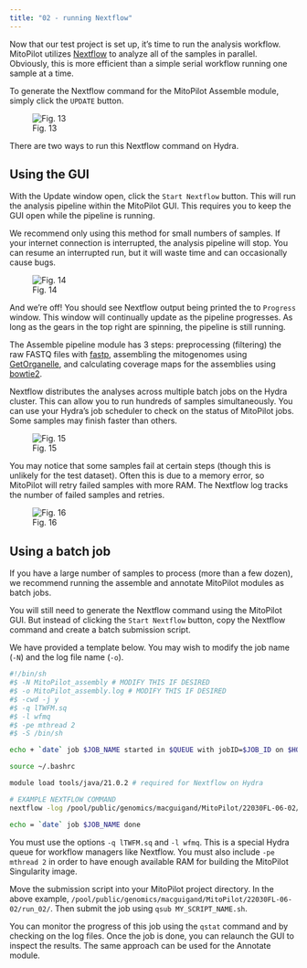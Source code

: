 ```yaml
---
title: "02 - running Nextflow"
---
```


Now that our test project is set up, it's time to run the analysis workflow. MitoPilot utilizes [Nextflow](https://www.nextflow.io/) to analyze all of the samples in parallel. Obviously, this is more efficient than a simple serial workflow running one sample at a time.

To generate the Nextflow command for the MitoPilot Assemble module, simply click the `UPDATE` button.

![Fig. 13](/images/13.png)

There are two ways to run this Nextflow command on Hydra.

## Using the GUI

With the Update window open, click the `Start Nextflow` button. This will run the analysis pipeline within the MitoPilot GUI. This requires you to keep the GUI open while the pipeline is running.

::: {.callout-note}
We recommend only using this method for small numbers of samples. If your internet connection is interrupted, the analysis pipeline will stop. You can resume an interrupted run, but it will waste time and can occasionally cause bugs.
:::

![Fig. 14](/images/14.png)

And we're off! You should see Nextflow output being printed the to `Progress` window. This window will continually update as the pipeline progresses. As long as the gears in the top right are spinning, the pipeline is still running.

The Assemble pipeline module has 3 steps: preprocessing (filtering) the raw FASTQ files with [fastp](https://github.com/OpenGene/fastp), assembling the mitogenomes using [GetOrganelle](https://github.com/Kinggerm/GetOrganelle), and calculating coverage maps for the assemblies using [bowtie2](https://github.com/BenLangmead/bowtie2).

Nextflow distributes the analyses across multiple batch jobs on the Hydra cluster. This can allow you to run hundreds of samples simultaneously. You can use your Hydra's job scheduler to check on the status of MitoPilot jobs. Some samples may finish faster than others.

![Fig. 15](/images/15.png)

You may notice that some samples fail at certain steps (though this is unlikely for the test dataset). Often this is due to a memory error, so MitoPilot will retry failed samples with more RAM. The Nextflow log tracks the number of failed samples and retries.

![Fig. 16](/images/16.png)

## Using a batch job

If you have a large number of samples to process (more than a few dozen), we recommend running the assemble and annotate MitoPilot modules as batch jobs. 

You will still need to generate the Nextflow command using the MitoPilot GUI. But instead of clicking the `Start Nextflow` button, copy the Nextflow command and create a batch submission script.

We have provided a template below. You may wish to modify the job name (`-N`) and the log file name (`-o`).

```bash
#!/bin/sh
#$ -N MitoPilot_assembly # MODIFY THIS IF DESIRED
#$ -o MitoPilot_assembly.log # MODIFY THIS IF DESIRED
#$ -cwd -j y
#$ -q lTWFM.sq
#$ -l wfmq
#$ -pe mthread 2
#$ -S /bin/sh

echo + `date` job $JOB_NAME started in $QUEUE with jobID=$JOB_ID on $HOSTNAME

source ~/.bashrc

module load tools/java/21.0.2 # required for Nextflow on Hydra

# EXAMPLE NEXTFLOW COMMAND
nextflow -log /pool/public/genomics/macguigand/MitoPilot/22030FL-06-02/run_02/.logs/nextflow.log run /home/macguigand/R/x86_64-pc-linux-gnu-library/4.4/MitoPilot/nextflow -c /pool/public/genomics/macguigand/MitoPilot/22030FL-06-02/run_02/.config -entry WF1

echo = `date` job $JOB_NAME done

```

::: {.callout-important}
You must use the options `-q lTWFM.sq` and `-l wfmq`. This is a special Hydra queue for workflow managers like Nextflow. You must also include `-pe mthread 2` in order to have enough available RAM for building the MitoPilot Singularity image.
:::

Move the submission script into your MitoPilot project directory. In the above example, `/pool/public/genomics/macguigand/MitoPilot/22030FL-06-02/run_02/`. Then submit the job using `qsub MY_SCRIPT_NAME.sh`.

You can monitor the progress of this job using the `qstat` command and by checking on the log files. Once the job is done, you can relaunch the GUI to inspect the results. The same approach can be used for the Annotate module.